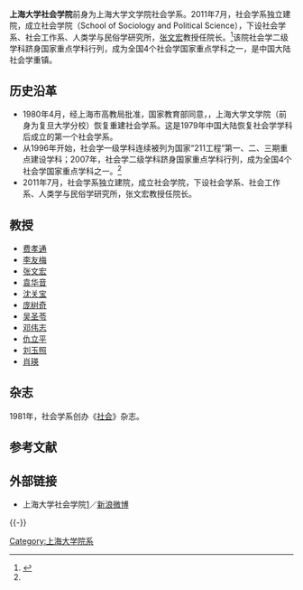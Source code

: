{{multiple issues|
{{onesource|time=2014-06-11T03:49:04+00:00}}
{{primarysources|time=2014-06-11T03:49:04+00:00}}
{{original research|time=2014-08-18T03:29:27+00:00}}
}}
{{Infobox University Department
 |名称              = 上海大学社会学院
 |其他名称        = Shanghai University School of Sociology and Political Science
 |徽标              = {{Citation needed|}}
 |徽标说明        ={{Citation needed|来源于[[费孝通|费孝通]]领导的[[云南|云南]][[呈贡|呈贡]][[魁阁|魁阁]][[三重檐|三重檐]]}}
 |隶属              =[[上海大学|上海大学]]
 |建立时间        =2011年7月
 |关闭时间        =
 |类型              =院
 |下属              =
 |主管官员        =[[李友梅|李友梅]]
 |主席              =
 |党委书记        =[[刘玉照|刘玉照]]
 |院长              =[[张文宏_(社会学家)|张文宏]]
 |系主任           =
 |所长              =
 |部长              =
 |主任              =
 |头衔              =
 |头衔人名        =
 |教师              =38
 |员工              =
 |学生              =
 |本科生           =
 |研究生           =
 |博士生           =
 |其他学生        =
 |地址              = {{CHN}}[[上海市|上海市]][[宝山区_(上海市)|宝山区]]上大路99号上海大学本部B楼
 |国家              =
 |省                 =
 |市                 =
 |坐标              =
 |网址              =http://www.sociology.shu.edu.cn/Default.aspx/ 
 |标志              =
 |脚注              =
}}
'''上海大学社会学院'''前身为上海大学文学院社会学系。2011年7月，社会学系独立建院，成立社会学院（School of Sociology and Political Science），下设社会学系、社会工作系、人类学与民俗学研究所，[[张文宏_(社会学家)|张文宏]]教授任院长。<ref name="历史现状" >{{cite web | url=http://www.sociology.shu.edu.cn/Default.aspx?tabid=22068 | title=上海大学社会学院-历史现状 | accessdate=2014-06-03 | archive-date=2016-03-04 | archive-url=https://web.archive.org/web/20160304232529/http://www.sociology.shu.edu.cn/Default.aspx?tabid=22068 | dead-url=no }}</ref>该院社会学二级学科跻身国家重点学科行列，成为全国4个社会学国家重点学科之一，是中国大陆社会学重镇。

==历史沿革==
*1980年4月，经上海市高教局批准，国家教育部同意，{{Citation needed|在[[费孝通|费孝通]]教授的直接关怀下}}，上海大学文学院（前身为复旦大学分校）恢复重建社会学系。这是1979年中国大陆恢复社会学学科后成立的第一个社会学系。
*从1996年开始，社会学一级学科连续被列为国家“211工程”第一、二、三期重点建设学科；2007年，社会学二级学科跻身国家重点学科行列，成为全国4个社会学国家重点学科之一。<ref name="历史现状" />
*2011年7月，社会学系独立建院，成立社会学院，下设社会学系、社会工作系、人类学与民俗学研究所，张文宏教授任院长。

==教授==
*[[费孝通|费孝通]]
*[[李友梅|李友梅]]
*[[张文宏_(社会学家)|张文宏]]
*[[袁华音|袁华音]]
*[[沈关宝|沈关宝]]
*[[庞树奇|庞树奇]]
*[[吴圣苓|吴圣苓]]
*[[邓伟志|邓伟志]]
*[[仇立平|仇立平]]
*[[刘玉照|刘玉照]]
*[[肖瑛|肖瑛]]

==杂志==
1981年，社会学系创办《[[社会_(学术期刊)|社会]]》杂志。

== 参考文献 ==

== 外部链接 ==
* 上海大学社会学院[https://skxb.shu.edu.cn官方网站]{{Wayback|url=http://www.sociology.shu.edu.cn/ |date=20201023222445 }}／[http://www.weibo.com/shussps 新浪微博]

{{-}}
{{上海大学}}
{{Authority control}}
[[Category:上海大学院系|Category:上海大学院系]]